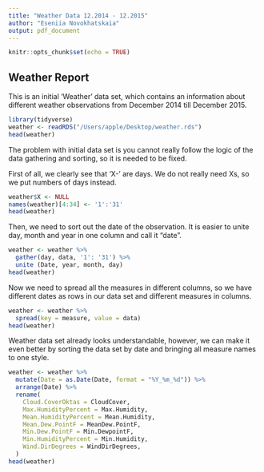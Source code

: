 ```yaml
---
title: "Weather Data 12.2014 - 12.2015"
author: "Eseniia Novokhatskaia" 
output: pdf_document
---
```


```r
knitr::opts_chunk$set(echo = TRUE)
```

## Weather Report

This is an initial 'Weather' data set, which contains an information about different weather observations from December 2014 till December 2015. 

```r
library(tidyverse)
weather <- readRDS("/Users/apple/Desktop/weather.rds")
head(weather)
```

The problem with initial data set is you cannot really follow the logic of the data gathering and sorting, so it is needed to be fixed. 

First of all, we clearly see that 'X-' are days. We do not really need Xs, so we put numbers of days instead.

```r
weather$X <- NULL
names(weather)[4:34] <- '1':'31'
head(weather)
```

Then, we need to sort out the date of the observation. It is easier to unite day, month and year in one column and call it "date".

```r
weather <- weather %>%
  gather(day, data, '1': '31') %>%
  unite (Date, year, month, day)
head(weather)
```

Now we need to spread all the measures in different columns, so we have different dates as rows in our data set and different measures in columns.

```r
weather <- weather %>%
  spread(key = measure, value = data)
head(weather)
```

Weather data set already looks understandable, however, we can make it even better by sorting the data set by date and bringing all measure names to one style.

```r
weather <- weather %>%
  mutate(Date = as.Date(Date, format = "%Y_%m_%d")) %>%
  arrange(Date) %>%
  rename(
    Cloud.CoverOktas = CloudCover,
    Max.HumidityPercent = Max.Humidity, 
    Mean.HumidityPercent = Mean.Humidity, 
    Mean.Dew.PointF = MeanDew.PointF,
    Min.Dew.PointF = Min.DewpointF,
    Min.HumidityPercent = Min.Humidity,
    Wind.DirDegrees = WindDirDegrees,
  )
head(weather)
```



